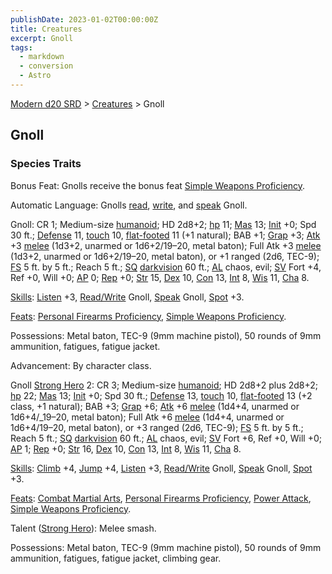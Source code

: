 ```yaml
---
publishDate: 2023-01-02T00:00:00Z
title: Creatures
excerpt: Gnoll
tags:
  - markdown
  - conversion
  - Astro
---
```


[Modern d20 SRD](/#modernD20) > [Creatures](modern-d20-srd-creatures-index) > Gnoll

## Gnoll

### Species Traits

Bonus Feat: Gnolls receive the bonus feat [Simple Weapons Proficiency](modern-d20-srd-feats-simple-weapons-proficiency).

Automatic Language: Gnolls [read](modern-d20-srd-skills-read-write-language), [write](modern-d20-srd-skills-read-write-language), and [speak](modern-d20-srd-skills-speak-language) Gnoll.

Gnoll: CR 1; Medium-size [humanoid](modern-d20-srd-creature-types-humanoid); HD 2d8+2; [hp](modern-d20-srd-combat-hit-points) 11; [Mas](modern-d20-srd-creatures-creature-overview) 13; [Init](modern-d20-srd-combat-initiative) +0; Spd 30 ft.; [Defense](modern-d20-srd-combat-defense) 11, [touch](modern-d20-srd-combat-attack-actions) 10, [flat-footed](modern-d20-srd-combat-surprise) 11 (+1 natural); BAB +1; [Grap](modern-d20-srd-combat-grapple) +3; [Atk](modern-d20-srd-combat-attack-roll) +3 [melee](modern-d20-srd-combat-attack-roll) (1d3+2, unarmed or 1d6+2/19–20, metal baton); Full Atk +3 [melee](modern-d20-srd-combat-attack-roll) (1d3+2, un­armed or 1d6+2/19–20, metal baton), or +1 ranged (2d6, TEC-9); [FS](modern-d20-srd-creatures-creature-overview) 5 ft. by 5 ft.; Reach 5 ft.; [SQ](modern-d20-srd-creatures-creature-overview) [darkvision](modern-d20-srd-special-abilities-darkvision) 60 ft.; [AL](modern-d20-srd-basics-allegiances) chaos, evil; [SV](modern-d20-srd-basics-saving-throws) Fort +4, Ref +0, Will +0; [AP](modern-d20-srd-creatures-creature-overview) 0; [Rep](modern-d20-srd-creatures-creature-overview) +0; [Str](modern-d20-srd-basics-ability-scores) 15, [Dex](modern-d20-srd-basics-ability-scores) 10, [Con](modern-d20-srd-basics-ability-scores) 13, [Int](modern-d20-srd-basics-ability-scores) 8, [Wis](modern-d20-srd-basics-ability-scores) 11, [Cha](modern-d20-srd-basics-ability-scores) 8.

[Skills](modern-d20-srd-skills-index): [Listen](modern-d20-srd-skills-listen) +3, [Read/Write](modern-d20-srd-skills-read-write-language) Gnoll, [Speak](modern-d20-srd-skills-speak-language) Gnoll, [Spot](modern-d20-srd-skills-spot) +3.

[Feats](modern-d20-srd-feats-index): [Personal Firearms Proficiency](modern-d20-srd-feats-personal-firearms-proficiency), [Simple Weapons Proficiency](modern-d20-srd-feats-simple-weapons-proficiency).

Possessions: Metal baton, TEC-9 (9mm machine pistol), 50 rounds of 9mm ammunition, fatigues, fatigue jacket.

Advancement: By character class.

Gnoll [Strong Hero](modern-d20-srd-classes-basic-strong-hero) 2: CR 3; Medium-size [humanoid](modern-d20-srd-creature-types-humanoid); HD 2d8+2 plus 2d8+2; [hp](modern-d20-srd-combat-hit-points) 22; [Mas](modern-d20-srd-creatures-creature-overview) 13; [Init](modern-d20-srd-combat-initiative) +0; Spd 30 ft.; [Defense](modern-d20-srd-combat-defense) 13, [touch](modern-d20-srd-combat-attack-actions) 10, [flat-footed](modern-d20-srd-combat-surprise) 13 (+2 class, +1 natural); BAB +3; [Grap](modern-d20-srd-combat-grapple) +6; [Atk](modern-d20-srd-combat-attack-roll) +6 [melee](modern-d20-srd-combat-attack-roll) (1d4+4, unarmed or 1d6+4/\_19–20, metal baton); Full Atk +6 [melee](modern-d20-srd-combat-attack-roll) (1d4+4, unarmed or 1d6+4/19–20, metal baton), or +3 ranged (2d6, TEC-9); [FS](modern-d20-srd-creatures-creature-overview) 5 ft. by 5 ft.; Reach 5 ft.; [SQ](modern-d20-srd-creatures-creature-overview) [darkvision](modern-d20-srd-special-abilities-darkvision) 60 ft.; [AL](modern-d20-srd-basics-allegiances) chaos, evil; [SV](modern-d20-srd-basics-saving-throws) Fort +6, Ref +0, Will +0; [AP](modern-d20-srd-creatures-creature-overview) 1; [Rep](modern-d20-srd-creatures-creature-overview) +0; [Str](modern-d20-srd-basics-ability-scores) 16, [Dex](modern-d20-srd-basics-ability-scores) 10, [Con](modern-d20-srd-basics-ability-scores) 13, [Int](modern-d20-srd-basics-ability-scores) 8, [Wis](modern-d20-srd-basics-ability-scores) 11, [Cha](modern-d20-srd-basics-ability-scores) 8.

[Skills](modern-d20-srd-skills-index): [Climb](modern-d20-srd-skills-climb) +4, [Jump](modern-d20-srd-skills-jump) +4, [Listen](modern-d20-srd-skills-listen) +3, [Read/Write](modern-d20-srd-skills-read-write-language) Gnoll, [Speak](modern-d20-srd-skills-speak-language) Gnoll, [Spot](modern-d20-srd-skills-spot) +3.

[Feats](modern-d20-srd-feats-index): [Combat Martial Arts](modern-d20-srd-feats-combat-martial-arts), [Personal Firearms Proficiency](modern-d20-srd-feats-personal-firearms-proficiency), [Power Attack](modern-d20-srd-feats-power-attack), [Simple Weapons Proficiency](modern-d20-srd-feats-simple-weapons-proficiency).

Talent ([Strong Hero](modern-d20-srd-classes-basic-strong-hero)): Melee smash.

Possessions: Metal baton, TEC-9 (9mm machine pistol), 50 rounds of 9mm ammunition, fatigues, fatigue jacket, climbing gear.
